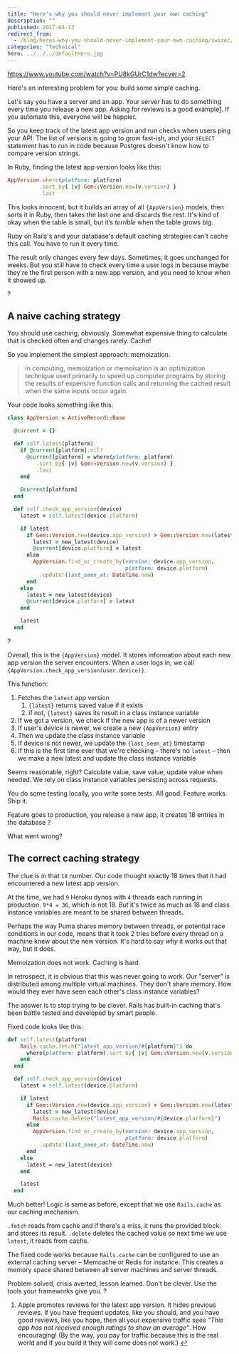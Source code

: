```yaml
---
title: "Here's why you should never implement your own caching"
description: ""
published: 2017-04-13
redirect_from:
  - /blog/heres-why-you-should-never-implement-your-own-caching/swizec/7567
categories: "Technical"
hero: ../../../defaultHero.jpg
---
```


https://www.youtube.com/watch?v=PU8kGUrC1dw?ecver=2

Here's an interesting problem for you: build some simple caching.

Let's say you have a server and an app. Your server has to do something every time you release a new app. Asking for reviews is a good example[1](#fn1). If you automate this, everyone will be happier.

So you keep track of the latest app version and run checks when users ping your API. The list of versions is going to grow fast-ish, and your `SELECT` statement has to run in code because Postgres doesn't know how to compare version strings.

In Ruby, finding the latest app version looks like this:

```ruby
AppVersion.where(platform: platform)
          .sort_by{ |v| Gem::Version.new(v.version) }
          .last
```

This looks innocent, but it builds an array of all `{AppVersion}` models, then sorts it in Ruby, then takes the last one and discards the rest. It's kind of okay when the table is small, but it’s _terrible_ when the table grows big.

Ruby on Rails's and your database's default caching strategies can't cache this call. You have to run it every time.

The result only changes every few days. Sometimes, it goes unchanged for weeks. But you still have to check every time a user logs in because maybe they're the first person with a new app version, and you need to know when it showed up.

?

## A naive caching strategy

You should use caching, obviously. Somewhat expensive thing to calculate that is checked often and changes rarely. Cache!

So you implement the simplest approach: memoization.

> In computing, memoization or memoisation is an optimization technique used primarily to speed up computer programs by storing the results of expensive function calls and returning the cached result when the same inputs occur again.

Your code looks something like this:

```ruby
class AppVersion < ActiveRecord::Base

  @current = {}

  def self.latest(platform)
    if @current[platform].nil?
      @current[platform] = where(platform: platform)
         .sort_by{ |v| Gem::Version.new(v.version) }
         .last
    end

    @current[platform]
  end

  def self.check_app_version(device)
    latest = self.latest(device.platform)

    if latest
      if Gem::Version.new(device.app_version) > Gem::Version.new(latest.version)
        latest = new_latest(device)
        @current[device.platform] = latest
      else
        AppVersion.find_or_create_by(version: device.app_version,
                                     platform: device.platform)
          .update!(last_seen_at: DateTime.now)
      end
    else
      latest = new_latest(device)
      @current[device.platform] = latest
    end

    latest
  end
```

?

Overall, this is the `{AppVersion}` model. It stores information about each new app version the server encounters. When a user logs in, we call `{AppVersion.check_app_version(user.device)}`.

This function:

1. Fetches the `latest` app version
   1. `{latest}` returns saved value if it exists
   2. if not, `{latest}` saves its result in a class instance variable
2. If we got a version, we check if the new app is of a newer version
3. If user's device is newer, we create a new `{AppVersion}` entry
4. Then we update the class instance variable
5. If device is not newer, we update the `{last_seen_at}` timestamp
6. If this is the first time ever that we're checking – there's no `latest` – then we make a new latest and update the class instance variable

Seems reasonable, right? Calculate value, save value, update value when needed. We rely on class instance variables persisting across requests.

You do some testing locally, you write some tests. All good. Feature works. Ship it.

Feature goes to production, you release a new app, it creates 18 entries in the database ?

What went wrong?

## The correct caching strategy

The clue is in that `18` number. Our code thought exactly 18 times that it had encountered a new latest app version.

At the time, we had `9` Heroku dynos with `4` threads each running in production. `9*4 = 36`, which is not 18. _But_ it's twice as much as 18 and class instance variables are meant to be shared between threads.

Perhaps the way Puma shares memory between threads, or potential race conditions in our code, means that it took 2 tries before every thread on a machine knew about the new version. It's hard to say _why_ it works out that way, but it does.

Memoization does not work. Caching is hard.

In retrospect, it is obvious that this was never going to work. Our "server" is distributed among multiple virtual machines. They don't share memory. How would they ever have seen each other's class instance variables?

The answer is to stop trying to be clever. Rails has built-in caching that's been battle tested and developed by smart people.

Fixed code looks like this:

```ruby
def self.latest(platform)
    Rails.cache.fetch("latest_app_version/#{platform}") do
      where(platform: platform).sort_by{ |v| Gem::Version.new(v.version) }.last
    end
  end

  def self.check_app_version(device)
    latest = self.latest(device.platform)

    if latest
      if Gem::Version.new(device.app_version) > Gem::Version.new(latest.version)
        latest = new_latest(device)
        Rails.cache.delete("latest_app_version/#{device.platform}")
      else
        AppVersion.find_or_create_by(version: device.app_version,
                                     platform: device.platform)
          .update!(last_seen_at: DateTime.now)
      end
    else
      latest = new_latest(device)
    end

    latest
  end
```

Much better! Logic is same as before, except that we use `Rails.cache` as our caching mechanism.

`.fetch` reads from cache and if there's a miss, it runs the provided block and stores its result. `.delete` deletes the cached value so next time we use `latest`, it reads from cache.

The fixed code works because `Rails.cache` can be configured to use an external caching server – Memcache or Redis for instance. This creates a memory space shared between all server machines and server threads.

Problem solved, crisis averted, lesson learned. Don't be clever. Use the tools your frameworks give you. ?

1. Apple promotes reviews for the latest app version. It hides previous reviews. If you have frequent updates, like you should, and you have good reviews, like you hope, then all your expensive traffic sees _"This app has not received enough ratings to show an average"_. How encouraging! (By the way, you pay for traffic because this is the real world and if you build it they will come does not work.) [↩](#ffn1)